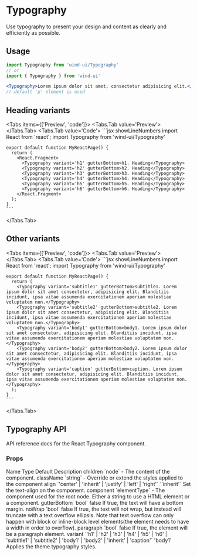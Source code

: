 
# Typography

Use typography to present your design and content as clearly and efficiently as possible.

## Usage
```jsx
import Typography from 'wind-ui/Typography'
// or
import { Typography } from 'wind-ui'
```
```jsx
<Typography>Lorem ipsum dolor sit amet, consectetur adipisicing elit.</Typography>
// default 'p' element is used
```

## Heading variants
<Tabs items={['Preview', 'code']}>
  <Tabs.Tab value='Preview'>
    <HeadingTypography />
  </Tabs.Tab>
  <Tabs.Tab value='Code'>
    ```jsx showLineNumbers
    import React from 'react';
    import Typography from 'wind-ui/Typography'

    export default function MyReactPage() {
      return (
        <React.Fragment>
          <Typography variant='h1' gutterBottom>h1. Heading</Typography>
          <Typography variant='h2' gutterBottom>h2. Heading</Typography>
          <Typography variant='h3' gutterBottom>h3. Heading</Typography>
          <Typography variant='h4' gutterBottom>h4. Heading</Typography>
          <Typography variant='h5' gutterBottom>h5. Heading</Typography>
          <Typography variant='h6' gutterBottom>h6. Heading</Typography>
        </React.Fragment>
      );
    }
    ```
  </Tabs.Tab>
</Tabs>

## Other variants
<Tabs items={['Preview', 'code']}>
  <Tabs.Tab value='Preview'>
    <TypographyVariant />
  </Tabs.Tab>
  <Tabs.Tab value='Code'>
    ```jsx showLineNumbers
    import React from 'react';
    import Typography from 'wind-ui/Typography'

    export default function MyReactPage() {
      return (
        <Typography variant='subtitle1' gutterBottom>subtitle1. Lorem ipsum dolor sit amet consectetur, adipisicing elit. Blanditiis incidunt, ipsa vitae assumenda exercitationem aperiam molestiae voluptatem non.</Typography>
        <Typography variant='subtitle2' gutterBottom>subtitle2. Lorem ipsum dolor sit amet consectetur, adipisicing elit. Blanditiis incidunt, ipsa vitae assumenda exercitationem aperiam molestiae voluptatem non.</Typography>
        <Typography variant='body1' gutterBottom>body1. Lorem ipsum dolor sit amet consectetur, adipisicing elit. Blanditiis incidunt, ipsa vitae assumenda exercitationem aperiam molestiae voluptatem non.</Typography>
        <Typography variant='body2' gutterBottom>body2. Lorem ipsum dolor sit amet consectetur, adipisicing elit. Blanditiis incidunt, ipsa vitae assumenda exercitationem aperiam molestiae voluptatem non.</Typography>
        <Typography variant='caption' gutterBottom>caption. Lorem ipsum dolor sit amet consectetur, adipisicing elit. Blanditiis incidunt, ipsa vitae assumenda exercitationem aperiam molestiae voluptatem non.</Typography>
      );
    }
    ```
  </Tabs.Tab>
</Tabs>

## Typography API
API reference docs for the React Typography component.

### Props
<Table>
  <thead>
    <Table.Tr>
      <Table.Th>Name</Table.Th>
      <Table.Th>Type</Table.Th>
      <Table.Th>Default</Table.Th>
      <Table.Th>Description</Table.Th>
    </Table.Tr>
  </thead>
  <tbody>
    <Table.Tr>
      <Table.Td>children</Table.Td>
      <Table.Td>`node`</Table.Td>
      <Table.Td>-</Table.Td>
      <Table.Td>The content of the component.</Table.Td>
    </Table.Tr>
    <Table.Tr>
      <Table.Td>className</Table.Td>
      <Table.Td>`string`</Table.Td>
      <Table.Td>-</Table.Td>
      <Table.Td>Override or extend the styles applied to the component</Table.Td>
    </Table.Tr>
    <Table.Tr>
      <Table.Td>align</Table.Td>
      <Table.Td>`'center' | 'inherit' | 'justify' | 'left' | 'right'`</Table.Td>
      <Table.Td>`'inherit'`</Table.Td>
      <Table.Td>Set the text-align on the component.</Table.Td>
    </Table.Tr>
    <Table.Tr>
      <Table.Td>component</Table.Td>
      <Table.Td>`elementType`</Table.Td>
      <Table.Td>-</Table.Td>
      <Table.Td>The component used for the root node. Either a string to use a HTML element or a component.</Table.Td>
    </Table.Tr>
    <Table.Tr>
      <Table.Td>gutterBottom</Table.Td>
      <Table.Td>`bool`</Table.Td>
      <Table.Td>false</Table.Td>
      <Table.Td>If true, the text will have a bottom margin.</Table.Td>
    </Table.Tr>
    <Table.Tr>
      <Table.Td>noWrap</Table.Td>
      <Table.Td>`bool`</Table.Td>
      <Table.Td>false</Table.Td>
      <Table.Td>If true, the text will not wrap, but instead will truncate with a text overflow ellipsis. Note that text overflow can only happen with block or inline-block level elements(the element needs to have a width in order to overflow).</Table.Td>
    </Table.Tr>
    <Table.Tr>
      <Table.Td>paragraph</Table.Td>
      <Table.Td>`bool`</Table.Td>
      <Table.Td>false</Table.Td>
      <Table.Td>If true, the element will be a paragraph element.</Table.Td>
    </Table.Tr>
    <Table.Tr>
      <Table.Td>variant</Table.Td>
      <Table.Td>`'h1' | 'h2' | 'h3' | 'h4' | 'h5' | 'h6' | 'subtitle1' | 'subtitle2' | 'body1' | 'body2' | 'inherit' | 'caption'`</Table.Td>
      <Table.Td>'body1'</Table.Td>
      <Table.Td>Applies the theme typography styles.</Table.Td>
    </Table.Tr>
  </tbody>
</Table>
